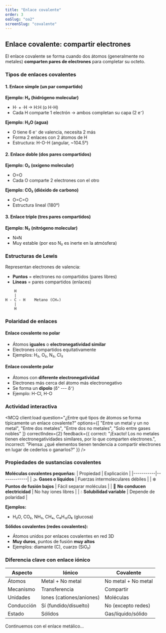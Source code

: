 ```yaml
---
title: "Enlace covalente"
order: 3
oaSlug: "oa2"
screenSlug: "covalente"
---
```


## Enlace covalente: compartir electrones

El enlace covalente se forma cuando dos átomos (generalmente no metales) **comparten pares de electrones** para completar su octeto.

### Tipos de enlaces covalentes

#### 1. **Enlace simple** (un par compartido)

**Ejemplo: H₂ (hidrógeno molecular)**
- H· + ·H → H:H (o H-H)
- Cada H comparte 1 electrón → ambos completan su capa (2 e⁻)

**Ejemplo: H₂O (agua)**
- O tiene 6 e⁻ de valencia, necesita 2 más
- Forma 2 enlaces con 2 átomos de H
- Estructura: H-O-H (angular, ~104.5°)

#### 2. **Enlace doble** (dos pares compartidos)

**Ejemplo: O₂ (oxígeno molecular)**
- O=O
- Cada O comparte 2 electrones con el otro

**Ejemplo: CO₂ (dióxido de carbono)**
- O=C=O
- Estructura lineal (180°)

#### 3. **Enlace triple** (tres pares compartidos)

**Ejemplo: N₂ (nitrógeno molecular)**
- N≡N
- Muy estable (por eso N₂ es inerte en la atmósfera)

### Estructuras de Lewis

Representan electrones de valencia:
- **Puntos** = electrones no compartidos (pares libres)
- **Líneas** = pares compartidos (enlaces)

```
    H
    |
H - C - H    Metano (CH₄)
    |
    H
```

### Polaridad de enlaces

#### Enlace covalente no polar
- Átomos **iguales** o **electronegatividad similar**
- Electrones compartidos equitativamente
- Ejemplos: H₂, O₂, N₂, Cl₂

#### Enlace covalente polar
- Átomos con **diferente electronegatividad**
- Electrones más cerca del átomo más electronegativo
- Se forma un **dipolo** (δ⁺ --- δ⁻)
- Ejemplo: H-Cl, H-O

### Actividad interactiva


<MCQ 
  client:load 
  question="¿Entre qué tipos de átomos se forma típicamente un enlace covalente?" 
  options={[
    "Entre un metal y un no metal",
    "Entre dos metales",
    "Entre dos no metales",
    "Solo entre gases nobles"
  ]} 
  correctIndex={2} 
  feedback={{
    correct: "¡Exacto! Los no metales tienen electronegatividades similares, por lo que comparten electrones.",
    incorrect: "Piensa: ¿qué elementos tienen tendencia a compartir electrones en lugar de cederlos o ganarlos?"
  }} 
/>

### Propiedades de sustancias covalentes

**Moléculas covalentes pequeñas:**
| Propiedad | Explicación |
|-----------|-------------|
| 🌫️ **Gases o líquidos** | Fuerzas intermoleculares débiles |
| ❄️ **Puntos de fusión bajos** | Fácil separar moléculas |
| 🚫 **No conducen electricidad** | No hay iones libres |
| 💧 **Solubilidad variable** | Depende de polaridad |

**Ejemplos:**
- H₂O, CO₂, NH₃, CH₄, C₆H₁₂O₆ (glucosa)

**Sólidos covalentes (redes covalentes):**
- Átomos unidos por enlaces covalentes en red 3D
- **Muy duros**, puntos de fusión **muy altos**
- Ejemplos: diamante (C), cuarzo (SiO₂)

### Diferencia clave con enlace iónico

| Aspecto | Iónico | Covalente |
|---------|--------|-----------|
| Átomos | Metal + No metal | No metal + No metal |
| Mecanismo | Transferencia | Compartir |
| Unidades | Iones (cationes/aniones) | Moléculas |
| Conducción | Sí (fundido/disuelto) | No (excepto redes) |
| Estado | Sólidos | Gas/líquido/sólido |

Continuemos con el enlace metálico...
